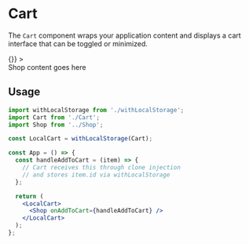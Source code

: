 
<Meta of={CartStories} />

# Cart
The `Cart` component wraps your application content and displays a cart interface that can be toggled or minimized.

<Canvas>
    <Story name="Default">
        <Cart items={[{ name: 'Apple', price: 1 }, { name: 'Banana', price: 2 }]} onRemove={() => {}} >
            <div>Shop content goes here</div>
        </Cart>
    </Story>
</Canvas>

## Usage

```jsx
import withLocalStorage from './withLocalStorage';
import Cart from './Cart';
import Shop from '../Shop';

const LocalCart = withLocalStorage(Cart);

const App = () => {
  const handleAddToCart = (item) => {
    // Cart receives this through clone injection
    // and stores item.id via withLocalStorage
  };

  return (
    <LocalCart>
      <Shop onAddToCart={handleAddToCart} />
    </LocalCart>
  );
};

